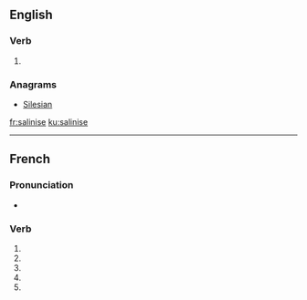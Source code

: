 ==English==

===Verb===
{{en-verb|salinises|salinising|salinised|salinised}}

# {{standard spelling of|from=non-Oxford British spelling|salinize|lang=en}}

===Anagrams===
* [[Silesian#English|Silesian]]

[[fr:salinise]]
[[ku:salinise]]

----
{{also|salinisé}}
==French==

===Pronunciation===
* {{homophones|salinisent|salinises|lang=fr}}

===Verb===
{{fr-verb form}}

# {{conjugation of|saliniser||1|s|pres|ind|lang=fr}}
# {{conjugation of|saliniser||3|s|pres|ind|lang=fr}}
# {{conjugation of|saliniser||1|s|pres|sub|lang=fr}}
# {{conjugation of|saliniser||3|s|pres|sub|lang=fr}}
# {{conjugation of|saliniser||2|s|imp|lang=fr}}

{{rfc-auto}}